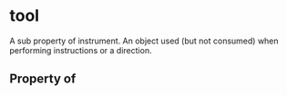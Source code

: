  

# tool

A sub property of instrument. An object used (but not consumed) when performing instructions or a direction.

## Property of



